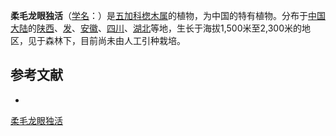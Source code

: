 {{Speciesbox
| name = 柔毛龙眼独活
| status = 
| status_system = 
| image = 
| genus = Aralia
| species = henryi
| authority = Harms
}}

'''柔毛龙眼独活'''（[[学名|学名]]：{{lang|la|''Aralia henryi''}}）是[[五加科|五加科]][[楤木属|楤木属]]的植物，为中国的特有植物。分布于[[中国大陆|中国大陆]]的[[陕西|陕西]]、[[发|发]]、[[安徽|安徽]]、[[四川|四川]]、[[湖北|湖北]]等地，生长于海拔1,500米至2,300米的地区，见于森林下，目前尚未由人工引种栽培。

== 参考文献 ==
<div class="references-small">
* {{cite web| url =http://www.bioinfo.cn/db05/KmzwSpecies.php?action=view&id=1404| title =柔毛龙眼独活| work =《中国高等植物数据库全库》| publisher =中国科学院微生物研究所| author =昆明植物研究所| accessdate =2009-02-22| deadurl =yes| archiveurl =https://web.archive.org/web/20160305044043/http://www.bioinfo.cn/db05/KmzwSpecies.php?action=view&id=1404| archivedate =2016-03-05}}
</div>
{{Taxonbar|from=Q11108727}}

[[Category:楤木属|柔毛龙眼独活]]


{{Apiales-stub}}